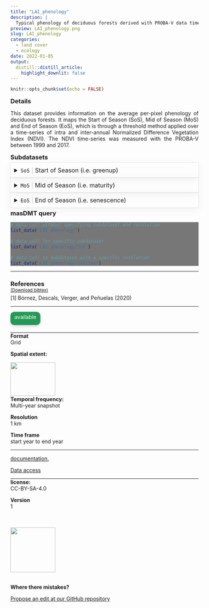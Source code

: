 ```yaml
---
title: "LAI_phenology"
description: |
  Typical phenology of deciduous forests derived with PROBA-V data time-series
preview: LAI_phenology.png
slug: LAI_phenology
categories:
  - land cover
  - ecology
date: 2022-01-05
output:
  distill::distill_article:
    highlight_downlit: false
---
```

  
```r
knitr::opts_chunk$set(echo = FALSE)
```

<div style="width=80%;margin-top:0;margin-bottom:0;">
<h3 style="margin-top:5;margin-bottom:5;">Details</h3>
<p align="justify">
This dataset provides information on the average per-pixel phenology of deciduous forests. It maps the Start of Season (SoS), Mid of Season (MoS) and End of Season (EoS), which is through a threshold method applied over a time-series of intra and inter-annual Normalized Difference Vegetation Index (NDVI). The NDVI time-series was measured with the PROBA-V between 1999 and 2017.
</p>

<h3 style="margin-top:5;margin-bottom:5;">Subdatasets</h3>
<details style='cursor:pointer;border:none;box-shadow: rgba(0, 0, 0, 0.05) 0px 6px 24px 0px, rgba(0, 0, 0, 0.08) 0px 0px 0px 1px;padding:10px;margin:0;'>
<summary style="font-size:16px;">`SoS`<span style="color:#C8C8C8;"> | </span>Start of Season (i.e. greenup)</summary>
<hr style="margin-top:0;margin-bottom:20px;">
|content|description|
|-------|-----------|
|value_range|e.g. 1...366|
</details>
<details style='cursor:pointer;border:none;box-shadow: rgba(0, 0, 0, 0.05) 0px 6px 24px 0px, rgba(0, 0, 0, 0.08) 0px 0px 0px 1px;padding:10px;margin:0;'>
<summary style="font-size:16px;">`MoS`<span style="color:#C8C8C8;"> | </span>Mid of Season (i.e. maturity)</summary>
<hr style="margin-top:0;margin-bottom:20px;">
|content|description|
|-------|-----------|
|value_range|e.g. 1...366|
</details>
<details style='cursor:pointer;border:none;box-shadow: rgba(0, 0, 0, 0.05) 0px 6px 24px 0px, rgba(0, 0, 0, 0.08) 0px 0px 0px 1px;padding:10px;margin:0;'>
<summary style="font-size:16px;">`EoS`<span style="color:#C8C8C8;"> | </span>End of Season (i.e. senescence)</summary>
<hr style="margin-top:0;margin-bottom:20px;">
|content|description|
|-------|-----------|
|value_range|e.g. 1...366|
</details>
<h3 style="margin-top:5;margin-bottom:5;">masDMT query</h3>
<div style="width=80%;margin-top:5;margin-bottom:5;background-color:#777777;">
```r
# data call without specifying subdataset and resolution
list_data("LAI_phenology")

# data call for specific subdataset 
list_data("LAI_phenology/SoS")

# data call to subdataset with a specific resolution
list_data("LAI_phenology/SoS/1km")
```
</div>
<hr style="margin-top:0;margin-bottom:0;">
<h3 style="margin-bottom:0;">References</h3>
<p style='margin-top:0;margin-bottom:5;'>
             <a target='_blank' href='https://github.com/macroecology-society/data-catalog/tree/main/_posts/LAI_phenology/LAI_phenology.bib' download='LAI_phenology/LAI_phenology.bibtex'><small>(Download bibtex)</small></a></p>
[1] Bórnez, Descals, Verger, and Peñuelas (2020)
<hr>
</div>

<aside>
<p style="padding:5px;margin-top:0;margin-bottom:0;border-radius:10px;text-align:center;background:#229954;color:#ffffff;height:25px;width:70px;box-shadow: rgba(9, 30, 66, 0.25) 0px 4px 8px -2px, rgba(9, 30, 66, 0.08) 0px 0px 0px 1px;">available</p>
<hr style="margin-top:20px;margin-bottom:0;">
<p style="margin-top:0;margin-bottom:0;">**Format**</p>
<p style="margin-top:0;">Grid</p>
<p style="margin-top:0;">**Spatial extent:**</p>
<img src="LAI_phenology_extent.png" width=120, height=90>
<p style="margin-top:0;margin-bottom:0;">**Temporal frequency:**</p>
<p style="margin-top:0;">Multi-year snapshot</p>
<p style="margin-top:0;margin-bottom:0;">**Resolution**</p>
<p style="margin-top:0;">1 km</p>
<p style="margin-top:0;margin-bottom:0;">**Time frame**</p>
<p style="margin-top:0;">start year to end year</p>
<hr style="margin-top:0;margin-bottom:0;">
<p><p style='margin-top:0;margin-bottom:0;'><a style='margin:0;padding:0;' href='https://www.sciencedirect.com/science/article/pii/S0303243419301278?via%3Dihub'>documentation.</a></p></p>
<p><p style='margin-top:0;margin-bottom:0;'><a style="margin:0;padding:0;" href="mailto:k.bornez@creaf.uab.cat?subject=Data access request: ">Data access</a></p></p>
<hr style="margin-top:0;margin-bottom:0;">
<p style="margin-top:0;margin-bottom:0;">**license:**</p>
<p style="margin-top:0;">CC-BY-SA-4.0</p>
<p style="margin-top:0;margin-bottom:0;">**Version**</p>
<p style="margin-top:0;">1</p>
<br>
<br>
<img src="https://raw.githubusercontent.com/macroecology-society/masDMT/master/docs/sidebar_credits.png" width="120;">
<br>
<br>
<p style="margin-bottom:0;padding:0;">**Where there  mistakes?**</p>
<p><a href='https://github.com/macroecology-society/data-catalog/tree/main/_posts/LAI_phenology/LAI_phenology.yml'>Propose an edit at our GitHub repository</a></p>
</aside>
